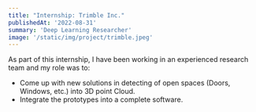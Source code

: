 ```yaml
---
title: "Internship: Trimble Inc."
publishedAt: '2022-08-31'
summary: 'Deep Learning Researcher'
image: '/static/img/project/trimble.jpeg'
---
```

As part of this internship, I have been working in an experienced research team and my role was to:

- Come up with new solutions in detecting of open spaces (Doors, Windows, etc.) into 3D point Cloud.
- Integrate the prototypes into a complete software.
